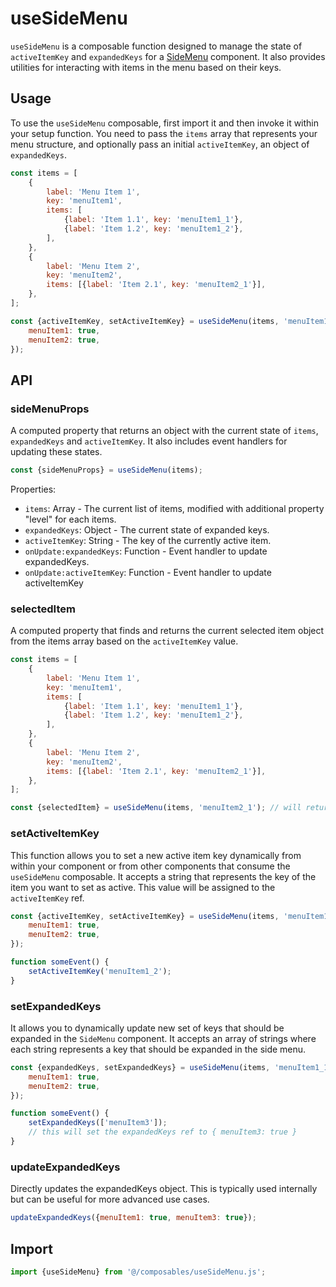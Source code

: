 # useSideMenu

`useSideMenu` is a composable function designed to manage the state of `activeItemKey` and `expandedKeys` for a [SideMenu](../?path=/docs/components-sidemenu--docs) component. It also provides utilities for interacting with items in the menu based on their keys.

## Usage

To use the `useSideMenu` composable, first import it and then invoke it within your setup function. You need to pass the `items` array that represents your menu structure, and optionally pass an initial `activeItemKey`, an object of `expandedKeys`.

```javascript
const items = [
	{
		label: 'Menu Item 1',
		key: 'menuItem1',
		items: [
			{label: 'Item 1.1', key: 'menuItem1_1'},
			{label: 'Item 1.2', key: 'menuItem1_2'},
		],
	},
	{
		label: 'Menu Item 2',
		key: 'menuItem2',
		items: [{label: 'Item 2.1', key: 'menuItem2_1'}],
	},
];

const {activeItemKey, setActiveItemKey} = useSideMenu(items, 'menuItem1_1', {
	menuItem1: true,
	menuItem2: true,
});
```

## API

### sideMenuProps

A computed property that returns an object with the current state of `items`, `expandedKeys` and `activeItemKey`. It also includes event handlers for updating these states.

```javascript
const {sideMenuProps} = useSideMenu(items);
```

Properties:

- `items`: Array - The current list of items, modified with additional property "level" for each items.
- `expandedKeys`: Object - The current state of expanded keys.
- `activeItemKey`: String - The key of the currently active item.
- `onUpdate:expandedKeys`: Function - Event handler to update expandedKeys.
- `onUpdate:activeItemKey`: Function - Event handler to update activeItemKey

### selectedItem

A computed property that finds and returns the current selected item object from the items array based on the `activeItemKey` value.

```javascript
const items = [
	{
		label: 'Menu Item 1',
		key: 'menuItem1',
		items: [
			{label: 'Item 1.1', key: 'menuItem1_1'},
			{label: 'Item 1.2', key: 'menuItem1_2'},
		],
	},
	{
		label: 'Menu Item 2',
		key: 'menuItem2',
		items: [{label: 'Item 2.1', key: 'menuItem2_1'}],
	},
];

const {selectedItem} = useSideMenu(items, 'menuItem2_1'); // will return {label: 'Item 2.1', key: 'menuItem2_1'}
```

### setActiveItemKey

This function allows you to set a new active item key dynamically from within your component or from other components that consume the `useSideMenu` composable. It accepts a string that represents the key of the item you want to set as active. This value will be assigned to the `activeItemKey` ref.

```javascript
const {activeItemKey, setActiveItemKey} = useSideMenu(items, 'menuItem1_1', {
	menuItem1: true,
	menuItem2: true,
});

function someEvent() {
	setActiveItemKey('menuItem1_2');
}
```

### setExpandedKeys

It allows you to dynamically update new set of keys that should be expanded in the `SideMenu` component. It accepts an array of strings where each string represents a key that should be expanded in the side menu.

```javascript
const {expandedKeys, setExpandedKeys} = useSideMenu(items, 'menuItem1_1', {
	menuItem1: true,
	menuItem2: true,
});

function someEvent() {
	setExpandedKeys(['menuItem3']);
	// this will set the expandedKeys ref to { menuItem3: true }
}
```

### updateExpandedKeys

Directly updates the expandedKeys object. This is typically used internally but can be useful for more advanced use cases.

```javascript
updateExpandedKeys({menuItem1: true, menuItem3: true});
```

## Import

```javascript
import {useSideMenu} from '@/composables/useSideMenu.js';
```
